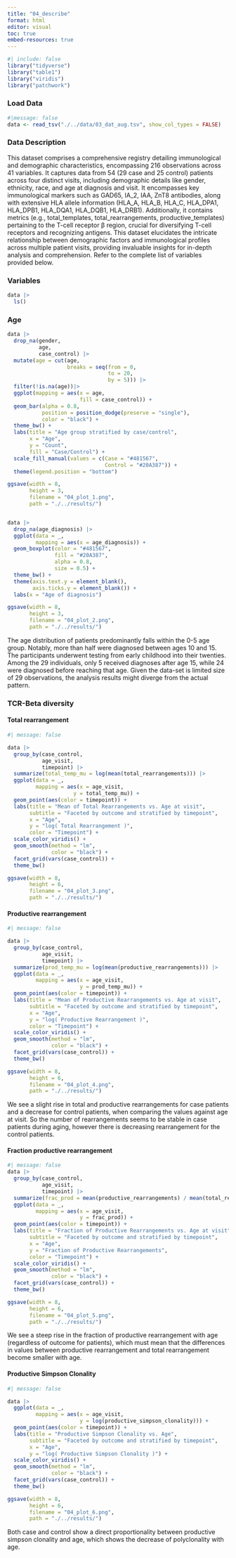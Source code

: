 ```yaml
---
title: "04_describe"
format: html
editor: visual
toc: true
embed-resources: true
---
```


```r
#| include: false
library("tidyverse")
library("table1")
library("viridis")
library("patchwork")
```

### Load Data

```r
#|message: false
data <- read_tsv("./../data/03_dat_aug.tsv", show_col_types = FALSE)
```

### Data Description

This dataset comprises a comprehensive registry detailing immunological and demographic characteristics, encompassing 216 observations across 41 variables. It captures data from 54 (29 case and 25 control) patients across four distinct visits, including demographic details like gender, ethnicity, race, and age at diagnosis and visit. It encompasses key immunological markers such as GAD65, IA_2, IAA, ZnT8 antibodies, along with extensive HLA allele information (HLA_A, HLA_B, HLA_C, HLA_DPA1, HLA_DPB1, HLA_DQA1, HLA_DQB1, HLA_DRB1). Additionally, it contains metrics (e.g., total_templates, total_rearrangements, productive_templates) pertaining to the T-cell receptor β region, crucial for diversifying T-cell receptors and recognizing antigens. This dataset elucidates the intricate relationship between demographic factors and immunological profiles across multiple patient visits, providing invaluable insights for in-depth analysis and comprehension. Refer to the complete list of variables provided below.

### Variables

```r
data |>  
  ls()
```

### Age

```r
data |>
  drop_na(gender,
          age,
          case_control) |>
  mutate(age = cut(age,
                   breaks = seq(from = 0,
                                to = 20,
                                by = 5))) |>
  filter(!is.na(age))|>
  ggplot(mapping = aes(x = age,
                       fill = case_control)) +
  geom_bar(alpha = 0.8,
           position = position_dodge(preserve = "single"),
           color = "black") +
  theme_bw() +
  labs(title = "Age group stratified by case/control",
       x = "Age",
       y = "Count",
       fill = "Case/Control") +
  scale_fill_manual(values = c(Case = "#481567",
                               Control = "#20A387")) +
  theme(legend.position = "bottom")

ggsave(width = 8,
       height = 3,
       filename = "04_plot_1.png",
       path = "./../results/")


data |>
  drop_na(age_diagnosis) |>
  ggplot(data = _,
         mapping = aes(x = age_diagnosis)) +
  geom_boxplot(color = "#481567",
               fill = "#20A387",
               alpha = 0.8,
               size = 0.5) +
  theme_bw() +
  theme(axis.text.y = element_blank(),
        axis.ticks.y = element_blank()) +
  labs(x = "Age of diagnosis")

ggsave(width = 8,
       height = 3,
       filename = "04_plot_2.png",
       path = "./../results/")

```

The age distribution of patients predominantly falls within the 0-5 age group. Notably, more than half were diagnosed between ages 10 and 15. The participants underwent testing from early childhood into their twenties. Among the 29 individuals, only 5 received diagnoses after age 15, while 24 were diagnosed before reaching that age. Given the data-set is limited size of 29 observations, the analysis results might diverge from the actual pattern.

### TCR-Beta diversity

#### Total rearrangement

```r
#| message: false

data |>
  group_by(case_control,
           age_visit,
           timepoint) |>
  summarize(total_temp_mu = log(mean(total_rearrangements))) |>
  ggplot(data = _,
         mapping = aes(x = age_visit,
                     y = total_temp_mu)) +
  geom_point(aes(color = timepoint)) +
  labs(title = "Mean of Total Rearrangements vs. Age at visit",
       subtitle = "Faceted by outcome and stratified by timepoint",
       x = "Age",
       y = "log( Total Rearrangement )",
       color = "Timepoint") +
  scale_color_viridis() +
  geom_smooth(method = "lm",
              color = "black") +
  facet_grid(vars(case_control)) +
  theme_bw()

ggsave(width = 8,
       height = 6,
       filename = "04_plot_3.png",
       path = "./../results/")
```

#### Productive rearrangement

```r
#| message: false

data |>
  group_by(case_control,
           age_visit,
           timepoint) |>
  summarize(prod_temp_mu = log(mean(productive_rearrangements))) |>
  ggplot(data = _,
         mapping = aes(x = age_visit,
                       y = prod_temp_mu)) +
  geom_point(aes(color = timepoint)) +
  labs(title = "Mean of Productive Rearrangements vs. Age at visit",
       subtitle = "Faceted by outcome and stratified by timepoint",
       x = "Age",
       y = "log( Productive Rearrangement )",
       color = "Timepoint") +
  scale_color_viridis() +
  geom_smooth(method = "lm",
              color = "black") +
  facet_grid(vars(case_control)) +
  theme_bw()

ggsave(width = 8,
       height = 6,
       filename = "04_plot_4.png",
       path = "./../results/")
```

We see a slight rise in total and productive rearrangements for case patients and a decrease for control patients, when comparing the values against age at visit. So the number of rearrangements seems to be stable in case patients during aging, however there is decreasing rearrangement for the control patients.

#### Fraction productive rearrangement

```r
#| message: false
data |>
  group_by(case_control,
           age_visit,
           timepoint) |>
  summarize(frac_prod = mean(productive_rearrangements) / mean(total_rearrangements)) |>
  ggplot(data = _,
         mapping = aes(x = age_visit,
                       y = frac_prod)) +
  geom_point(aes(color = timepoint)) +
  labs(title = "Fraction of Productive Rearrangements vs. Age at visit",
       subtitle = "Faceted by outcome and stratified by timepoint",
       x = "Age",
       y = "Fraction of Productive Rearrangements",
       color = "Timepoint") +
  scale_color_viridis() +
  geom_smooth(method = "lm",
              color = "black") +
  facet_grid(vars(case_control)) +
  theme_bw()

ggsave(width = 8,
       height = 6,
       filename = "04_plot_5.png",
       path = "./../results/")
```

We see a steep rise in the fraction of productive rearrangement with age (regardless of outcome for patients), which must mean that the differences in values between productive rearrangement and total rearrangement become smaller with age.

#### Productive Simpson Clonality

```r
#| message: false

data |> 
  ggplot(data = _,
         mapping = aes(x = age_visit,
                       y = log(productive_simpson_clonality))) +
  geom_point(aes(color = timepoint)) +
  labs(title = "Productive Simpson Clonality vs. Age",
       subtitle = "Faceted by outcome and stratified by timepoint",
       x = "Age",
       y = "log( Productive Simpson Clonality )") +
  scale_color_viridis() +
  geom_smooth(method = "lm",
              color = "black") +
  facet_grid(vars(case_control)) +
  theme_bw()

ggsave(width = 8,
       height = 6,
       filename = "04_plot_6.png",
       path = "./../results/")
```

Both case and control show a direct proportionality between productive simpson clonality and age, which shows the decrease of polyclonality with age.
